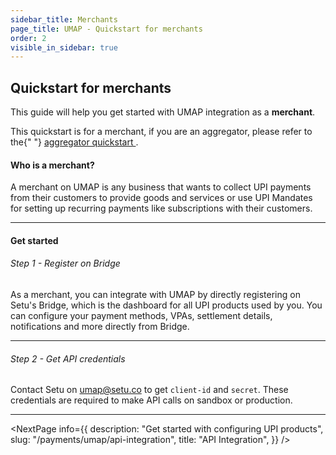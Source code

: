 ```yaml
---
sidebar_title: Merchants
page_title: UMAP - Quickstart for merchants
order: 2
visible_in_sidebar: true
---
```


## Quickstart for merchants

This guide will help you get started with UMAP integration as a **merchant**.

<Callout type="tip">
    This quickstart is for a merchant, if you are an aggregator, please refer to the{" "}
    <a href="/payments/umap/quickstart" target="_self">
        aggregator quickstart
    </a>.
</Callout>

<br />

#### Who is a merchant?

A merchant on UMAP is any business that wants to collect UPI payments from their customers to provide goods and services or use UPI Mandates for setting up recurring payments like subscriptions with their customers.

<hr class="primary" />

#### Get started

###### Step 1 - Register on Bridge

As a merchant, you can integrate with UMAP by directly registering on Setu's Bridge, which is the dashboard for all UPI products used by you. You can configure your payment methods, VPAs, settlement details, notifications and more directly from Bridge.

<hr class="tertiary" />

###### Step 2 - Get API credentials

Contact Setu on <a href="">umap@setu.co</a> to get `client-id` and `secret`. These credentials are required to make API calls on sandbox or production.

<hr class="primary" />

<NextPage
    info={{
        description:
            "Get started with configuring UPI products",
        slug: "/payments/umap/api-integration",
        title: "API Integration",
    }}
/>

<WasPageHelpful />
